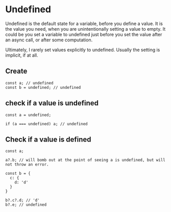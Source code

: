 # Undefined

Undefined is the default state for a variable, before you define a value.
It is the value you need, when you are unintentionally setting
a value to empty. It could be you set a variable to undefined just before 
you set the value after an async call, or after some computation.

Ultimately, I rarely set values explicitly to undefined. Usually the setting
is implicit, if at all.

## Create

```JS
const a; // undefined
const b = undefined; // undefined
```

## check if a value is undefined

```JS
const a = undefined;

if (a === undefined) a; // undefined
```

## Check if a value is defined

```JS
const a;

a?.b; // will bomb out at the point of seeing a is undefined, but will not throw an error.

const b = {
  c: {
    d: 'd'
  }
}

b?.c?.d; // 'd'
b?.e; // undefined
```